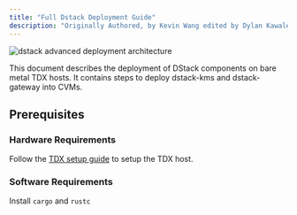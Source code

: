 ```yaml
---
title: "Full Dstack Deployment Guide"
description: "Originally Authored, by Kevin Wang edited by Dylan Kawalec from Phala Network"
---
```


<div className="flex justify-center my-8">
  <img
    src="/docs/images/full-deployment-imgs/deployment-guide-tdx-pro.png"
    alt="dstack advanced deployment architecture"
    className="rounded-lg shadow-lg max-w-full h-auto"
    style={{ maxWidth: '100%', height: 'auto' }}
    width={900}
    height={500}
    loading="eager"
  />
</div>

<div className="bg-blue-50 border-l-4 border-blue-400 p-4 my-6">
  <div className="flex">
    <div className="ml-3">
      <p className="text-sm text-blue-700">
        This document describes the deployment of DStack components on bare metal TDX hosts.
        It contains steps to deploy dstack-kms and dstack-gateway into CVMs.
      </p>
    </div>
  </div>
</div>

## Prerequisites

<div className="grid grid-cols-1 md:grid-cols-2 gap-4 my-6">
  <div className="bg-gray-50 p-4 rounded-lg">
    <h3 className="font-semibold mb-2">Hardware Requirements</h3>
    <p>Follow the <a href="https://github.com/canonical/tdx" className="text-blue-600 hover:underline">TDX setup guide</a> to setup the TDX host.</p>
  </div>
  <div className="bg-gray-50 p-4 rounded-lg">
    <h3 className="font-semibold mb-2">Software Requirements</h3>
    <p>Install <code className="bg-gray-200 px-1 rounded">cargo</code> and <code className="bg-gray-200 px-1 rounded">rustc</code></p>
  </div>
</div>
